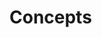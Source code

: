 
# Concepts

<Resources title='iroh layers'>
  <Resource
    href='/docs/layers/documents'
    name='Documents'
    description='Documents are portable, syncable key-value stores'
    icon='CodeBracketIcon'
    pattern={{ y: 32, squares: [[0, 2], [1, 4]] }}
  />
  <Resource
    href='/docs/layers/blobs'
    name='SDKs'
    description='Content-addressable storage & transfer of any-sized binary data'
    icon='ArchiveBoxIcon'
    pattern={{ y: -6, squares: [[-1, 2], [1, 3]] }}
  />
  <Resource
    href='/docs/layers/networking'
    name='Todos Example'
    description='Connect to any device by node ID'
    icon='UserIcon'
    pattern={{ y: 16, squares:[[0, 1],[1, 3]] }}
  />
</Resources>

<Resources title='iroh concepts'>
  <Resource
    href='/docs/concepts/anchors'
    name='Anchor Nodes'
    description='Anchors are high-availability iroh nodes that support apps'
    icon='CodeBracketIcon'
    pattern={{ y: 32, squares: [[0, 2], [1, 4]] }}
  />
</Resources>